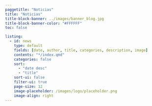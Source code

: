 ```yaml
---
paggetitle: "Noticias"
title: "Noticias"
title-block-banner: ../images/banner_blog.jpg
title-block-banner-color: "#FFFFFF"
toc: false

listing: 
  - id: news
    type: default
    fields: [date, author, title, categories, description, image]
    contents: "*/index.qmd"
    categories: false
    sort:
      - "date desc"
      - "title"
    sort-ui: false
    filter-ui: true
    page-size: 12
    image-placeholder: /images/logo/placeholder.png
    image-align: right
---
```


::: {#news}
:::
